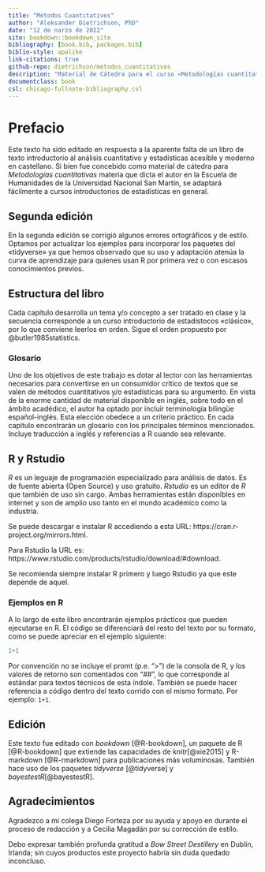 ```yaml
--- 
title: "Métodos Cuantitativos"
author: "Aleksander Dietrichson, PhD"
date: "12 de narzo de 2022"
site: bookdown::bookdown_site
bibliography: [book.bib, packages.bib]
biblio-style: apalike
link-citations: true
github-repo: dietrichson/metodos_cuantitativos
description: "Material de Cátedra para el curso «Metodologías cuantitativas»."
documentclass: book
csl: chicago-fullnote-bibliography.csl
---
```


# Prefacio {-}

Este texto ha sido editado en respuesta a la aparente falta de un libro de texto introductorio al análisis cuantitativo y estadísticas acesible y moderno en castellano. Si bien fue concebido como material de cátedra para *Metodologías cuantitativas* materia que dicta el autor en la Escuela de Humanidades de la Universidad Nacional San Martín, se adaptará fácilmente a cursos introductorios de estadísticas en general. 

## Segunda edición {-}

En la segunda edición se corrigió algunos errores ortográficos y de estilo. Optamos por actualizar los ejemplos para incorporar los paquetes del «tidyverse» ya que hemos observado que su uso y adaptación atenúa la curva de aprendizaje para quienes usan R por primera vez o con escasos conocimientos previos. 

## Estructura del libro {-}

Cada capítulo desarrolla un tema y/o concepto a ser tratado en clase y la secuencia corresponde a un curso introductorio de estadístocos «clásico», por lo que conviene leerlos en orden. Sigue el orden propuesto por @butler1985statistics.

### Glosario {-}

Uno de los objetivos de este trabajo es dotar al lector con las herramientas necesarios para convertirse en un consumidor crítico de textos que se valen de métodos cuantitativos y/o estadísticas para su argumento. En vista de la enorme cantidad de material disponible en inglés, sobre todo en el ámbito acadédico, el autor ha optado por incluir terminología bilingüe español-inglés. Esta elección obedece a un criterio práctico. En cada capítulo encontrarán un glosario con los principales términos mencionados. Incluye traducción a inglés y referencias a R cuando sea relevante.

## R y Rstudio {-}

*R* es un leguaje de programación especializado para análisis de datos. Es de fuente abierta (Open Source) y uso gratuito. *Rstudio* es un editor de *R* que también de uso sin cargo. Ambas herramientas están disponibles en internet y son de amplio uso tanto en el mundo académico como la industria. 

Se puede descargar e instalar R accediendo a esta URL: https://cran.r-project.org/mirrors.html.

Para Rstudio la URL es: https://www.rstudio.com/products/rstudio/download/#download.

Se recomienda siempre instalar R primero y luego Rstudio ya que este depende de aquel.

### Ejemplos en R {-}

A lo largo de este libro encontrarán ejemplos prácticos que pueden ejecutarse en R. El código se diferenciará del resto del texto por su formato, como se puede apreciar en el ejemplo siguiente:
 
```r
1+1
```

Por convención no se incluye el promt (p.e. ">") de la consola de R, y los valores de retorno son comentados con "##", lo que corresponde al estándar para textos técnicos de esta índole. También se puede hacer referencia a código dentro del texto corrido con el mismo formato. Por ejemplo: ```1+1```.

## Edición {-}

Este texto fue editado con *bookdown* [@R-bookdown], un paquete de R [@R-bookdown] que extiende las capacidades de *knitr*[@xie2015] y R-markdown [@R-rmarkdown] para publicaciones más voluminosas. También hace uso de los paquetes *tidyverse* [@tidyverse] y *bayestestR*[@bayestestR].

## Agradecimientos {-}

Agradezco a mi colega Diego Forteza por su ayuda y apoyo en durante el proceso de redacción y a Cecilia Magadán por su corrección de estilo.

Debo expresar también profunda gratitud a *Bow Street Destillery* en Dublin, Irlanda; sin cuyos productos este proyecto habría sin duda quedado inconcluso.
